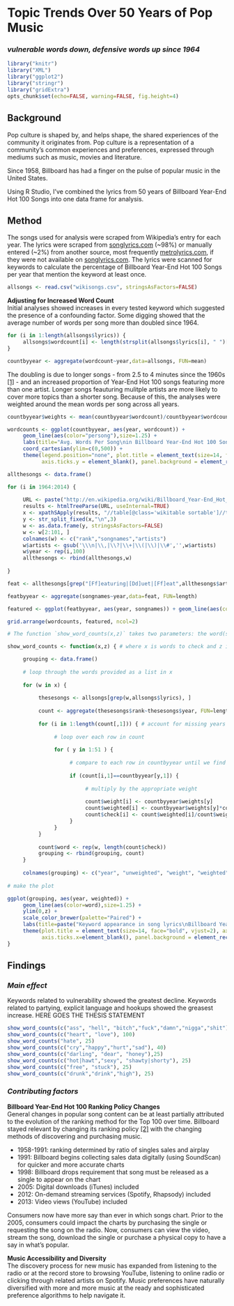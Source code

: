 # Topic Trends Over 50 Years of Pop Music
### *vulnerable words down, defensive words up since 1964*
```r
library("knitr")
library("XML")
library("ggplot2")
library("stringr")
library("gridExtra")
opts_chunk$set(echo=FALSE, warning=FALSE, fig.height=4)
```
## Background

Pop culture is shaped by, and helps shape, the shared experiences of the community it originates from. Pop culture is a representation of a community's common experiences and preferences, expressed through mediums such as music, movies and literature.

Since 1958, Billboard has had a finger on the pulse of popular music in the United States. 

Using R Studio, I've combined the lyrics from 50 years of Billboard Year-End Hot 100 Songs into one data frame for analysis. 


## Method

The songs used for analysis were scraped from Wikipedia’s entry for each year. The lyrics were scraped from [songlyrics.com](http://www.songlyrics.com/) (~98%) or manually entered (~2%) from another source, most frequently [metrolyrics.com](http://www.metrolyrics.com/), if they were not available on [songlyrics.com](http://www.songlyrics.com/). The lyrics were scanned for keywords to calculate the percentage of Billboard Year-End Hot 100 Songs per year that mention the keyword at least once. 

```r
allsongs <- read.csv("wikisongs.csv", stringsAsFactors=FALSE) 
```

**Adjusting for Increased Word Count**   
Initial analyses showed increases in every tested keyword which suggested the presence of a confounding factor. Some digging showed that the average number of words per song more than doubled since 1964. 

```r
for (i in 1:length(allsongs$lyrics)) { 
     allsongs$wordcount[i] <- length(strsplit(allsongs$lyrics[i], " ")[[1]])
}

countbyyear <- aggregate(wordcount~year,data=allsongs, FUN=mean) 
```

The doubling is due to longer songs - from 2.5 to 4 minutes since the 1960s [[1]](http://www.wired.com/2014/07/why-are-songs-on-the-radio-about-the-same-length/) - and an increased proportion of Year-End Hot 100 songs featuring more than one artist. Longer songs feauturing mulitple artists are more likely to cover more topics than a shorter song. Because of this, the analyses were weighted around the mean words per song across all years.

```r
countbyyear$weights <- mean(countbyyear$wordcount)/countbyyear$wordcount

wordcounts <- ggplot(countbyyear, aes(year, wordcount)) + 
     geom_line(aes(color="persong"),size=1.25) + 
     labs(title="Avg. Words Per Song\nin Billboard Year-End Hot 100 Songs\n1964-2014", x="",y="") + 
     coord_cartesian(ylim=c(0,500)) + 
     theme(legend.position="none", plot.title = element_text(size=14, face="bold", vjust=2), 
           axis.ticks.y = element_blank(), panel.background = element_rect(fill = 'white'))
```

```r
allthesongs <- data.frame() 

for (i in 1964:2014) { 
     
     URL <- paste("http://en.wikipedia.org/wiki/Billboard_Year-End_Hot_100_singles_of_",i,sep="")
     results <- htmlTreeParse(URL, useInternal=TRUE)
     x <- xpathSApply(results, "//table[@class='wikitable sortable']//tr",xmlValue) 
     y <- str_split_fixed(x,"\n",3) 
     w <- as.data.frame(y, stringsAsFactors=FALSE) 
     w <- w[2:101, ] 
     colnames(w) <- c("rank","songnames","artists")
     w$artists <- gsub('\\\n|\\,|\\?|\\+|\\(|\\)|\\#','',w$artists) 
     w$year <- rep(i,100) 
     allthesongs <- rbind(allthesongs,w) 
     
}

feat <- allthesongs[grep("[Ff]eaturing|[Dd]uet|[Ff]eat",allthesongs$artists),]

featbyyear <- aggregate(songnames~year,data=feat, FUN=length)

featured <- ggplot(featbyyear, aes(year, songnames)) + geom_line(aes(color="songnames"),size=1.25) + labs(title="Songs Featuring 2+ Artists\nin Billboard Year-End Hot 100 Songs\n1964-2014", x="",y="") + coord_cartesian(ylim=c(0,50)) + theme(legend.position="none", plot.title = element_text(size=14, face="bold", vjust=2), axis.ticks.y = element_blank(), panel.background = element_rect(fill = 'white'))

grid.arrange(wordcounts, featured, ncol=2)
```

```r
# The function `show_word_counts(x,z)` takes two parameters: the word(s) to look for and the y-limit for the output plot.

show_word_counts <- function(x,z) { # where x is words to check and z is the y-lim value

     grouping <- data.frame() 
     
     # loop through the words provided as a list in x
     
     for (w in x) { 
          
          thesesongs <- allsongs[grep(w,allsongs$lyrics), ] 
          
          count <- aggregate(thesesongs$rank~thesesongs$year, FUN=length)      
          
          for (i in 1:length(count[,1])) { # account for missing years with a loop
               
               # loop over each row in count
               
               for ( y in 1:51 ) { 
                    
                    # compare to each row in countbyyear until we find the right year
                    
                    if (count[i,1]==countbyyear[y,1]) { 
                         
                         # multiply by the appropriate weight
                         
                         count$weight[i] <- countbyyear$weights[y]
                         count$weighted[i] <- countbyyear$weights[y]*count[i,2]
                         count$check[i] <- count$weighted[i]/count$weight[i]
                    } 
               }
          }
          
          count$word <- rep(w, length(count$check))
          grouping <- rbind(grouping, count)
     }
     
     colnames(grouping) <- c("year", "unweighted", "weight", "weighted", "check", "word")
     
# make the plot

ggplot(grouping, aes(year, weighted)) + 
     geom_line(aes(color=word),size=1.25) + 
     ylim(0,z) + 
     scale_color_brewer(palette="Paired") + 
     labs(title=paste("Keyword appearance in song lyrics\nBillboard Year-End Hot 100 Songs 1964-2014"), x="", y="") + 
     theme(plot.title = element_text(size=14, face="bold", vjust=2), axis.ticks.y = element_blank(), 
           axis.ticks.x=element_blank(), panel.background = element_rect(fill = 'white')) 
}
```

## Findings
### *Main effect*

Keywords related to vulnerability showed the greatest decline. Keywords related to partying, explicit language and hookups showed the greasest increase. HERE GOES THE THESIS STATEMENT

```r
show_word_counts(c("ass", "hell", "bitch","fuck","damn","nigga","shit"), 25)
show_word_counts(c("heart", "love"), 100)
show_word_counts("hate", 25)
show_word_counts(c("cry","happy","hurt","sad"), 40)
show_word_counts(c("darling", "dear", "honey"),25)
show_word_counts(c("hot|hawt","sexy", "shawty|shorty"), 25)
show_word_counts(c("free", "stuck"), 25)
show_word_counts(c("drunk","drink","high"), 25)
```

### *Contributing factors*
**Billboard Year-End Hot 100 Ranking Policy Changes**  
General changes in popular song content can be at least partially attributed to the evolution of the ranking method for the Top 100 over time. Billboard stayed relevant by changing its ranking policy [[2]](http://en.wikipedia.org/wiki/Billboard_Hot_100#Hot_100_policy_changes) with the changing methods of discovering and purchasing music.

- 1958-1991: ranking determined by ratio of singles sales and airplay
- 1991: Billboard begins collecting sales data digitally (using SoundScan) for quicker and more accurate charts
- 1998: Billboard drops requirement that song must be released as a single to appear on the chart
- 2005: Digital downloads (iTunes) included 
- 2012: On-demand streaming services (Spotify, Rhapsody) included 
- 2013: Video views (YouTube) included 

Consumers now have more say than ever in which songs chart. Prior to the 2005, consumers could impact the charts by purchasing the single or requesting the song on the radio. Now, consumers can view the video, stream the song, download the single or purchase a physical copy to have a say in what’s popular. 

**Music Accessibility and Diversity**  
The discovery process for new music has expanded from listening to the radio or at the record store to browsing YouTube, listening to online radio or clicking through related artists on Spotify. Music preferences have naturally diversified with more and more music at the ready and sophisticated preference algorithms to help navigate it.
